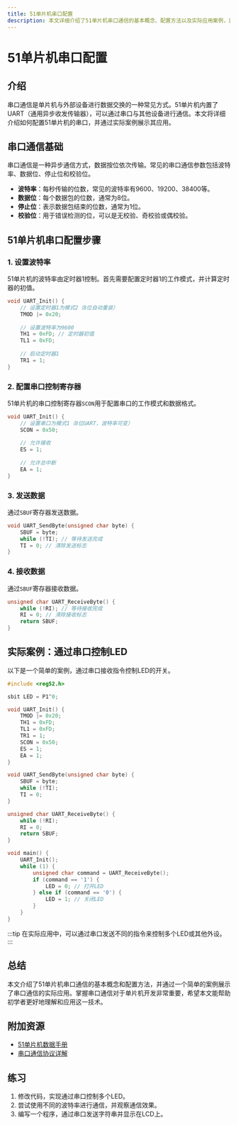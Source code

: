 ```yaml
---
title: 51单片机串口配置
description: 本文详细介绍了51单片机串口通信的基本概念、配置方法以及实际应用案例，适合初学者学习。
---
```


# 51单片机串口配置

## 介绍

串口通信是单片机与外部设备进行数据交换的一种常见方式。51单片机内置了UART（通用异步收发传输器），可以通过串口与其他设备进行通信。本文将详细介绍如何配置51单片机的串口，并通过实际案例展示其应用。

## 串口通信基础

串口通信是一种异步通信方式，数据按位依次传输。常见的串口通信参数包括波特率、数据位、停止位和校验位。

- **波特率**：每秒传输的位数，常见的波特率有9600、19200、38400等。
- **数据位**：每个数据包的位数，通常为8位。
- **停止位**：表示数据包结束的位数，通常为1位。
- **校验位**：用于错误检测的位，可以是无校验、奇校验或偶校验。

## 51单片机串口配置步骤

### 1. 设置波特率

51单片机的波特率由定时器1控制。首先需要配置定时器1的工作模式，并计算定时器的初值。

```c
void UART_Init() {
    // 设置定时器1为模式2（8位自动重装）
    TMOD |= 0x20;
    
    // 设置波特率为9600
    TH1 = 0xFD; // 定时器初值
    TL1 = 0xFD;
    
    // 启动定时器1
    TR1 = 1;
}
```

### 2. 配置串口控制寄存器

51单片机的串口控制寄存器`SCON`用于配置串口的工作模式和数据格式。

```c
void UART_Init() {
    // 设置串口为模式1（8位UART，波特率可变）
    SCON = 0x50;
    
    // 允许接收
    ES = 1;
    
    // 允许总中断
    EA = 1;
}
```

### 3. 发送数据

通过`SBUF`寄存器发送数据。

```c
void UART_SendByte(unsigned char byte) {
    SBUF = byte;
    while (!TI); // 等待发送完成
    TI = 0; // 清除发送标志
}
```

### 4. 接收数据

通过`SBUF`寄存器接收数据。

```c
unsigned char UART_ReceiveByte() {
    while (!RI); // 等待接收完成
    RI = 0; // 清除接收标志
    return SBUF;
}
```

## 实际案例：通过串口控制LED

以下是一个简单的案例，通过串口接收指令控制LED的开关。

```c
#include <reg52.h>

sbit LED = P1^0;

void UART_Init() {
    TMOD |= 0x20;
    TH1 = 0xFD;
    TL1 = 0xFD;
    TR1 = 1;
    SCON = 0x50;
    ES = 1;
    EA = 1;
}

void UART_SendByte(unsigned char byte) {
    SBUF = byte;
    while (!TI);
    TI = 0;
}

unsigned char UART_ReceiveByte() {
    while (!RI);
    RI = 0;
    return SBUF;
}

void main() {
    UART_Init();
    while (1) {
        unsigned char command = UART_ReceiveByte();
        if (command == '1') {
            LED = 0; // 打开LED
        } else if (command == '0') {
            LED = 1; // 关闭LED
        }
    }
}
```

:::tip
在实际应用中，可以通过串口发送不同的指令来控制多个LED或其他外设。
:::

## 总结

本文介绍了51单片机串口通信的基本概念和配置方法，并通过一个简单的案例展示了串口通信的实际应用。掌握串口通信对于单片机开发非常重要，希望本文能帮助初学者更好地理解和应用这一技术。

## 附加资源

- [51单片机数据手册](https://www.example.com)
- [串口通信协议详解](https://www.example.com)

## 练习

1. 修改代码，实现通过串口控制多个LED。
2. 尝试使用不同的波特率进行通信，并观察通信效果。
3. 编写一个程序，通过串口发送字符串并显示在LCD上。
